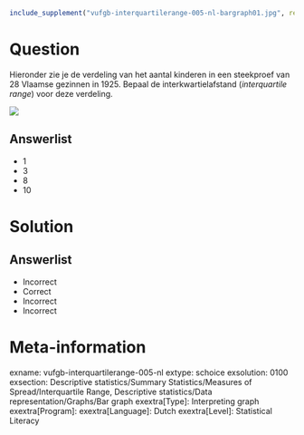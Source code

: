 ```r
include_supplement("vufgb-interquartilerange-005-nl-bargraph01.jpg", recursive = TRUE)
```

Question
========
  
Hieronder zie je de verdeling van het aantal kinderen in een steekproef van 28 Vlaamse gezinnen in 1925. Bepaal de interkwartielafstand (*interquartile range*) voor deze verdeling.

![](vufgb-interquartilerange-005-nl-bargraph01.jpg)
  
Answerlist
----------
* 1
* 3
* 8
* 10


Solution
========

Answerlist
----------
* Incorrect
* Correct
* Incorrect
* Incorrect

Meta-information
================
exname: vufgb-interquartilerange-005-nl
extype: schoice
exsolution: 0100
exsection: Descriptive statistics/Summary Statistics/Measures of Spread/Interquartile Range, Descriptive statistics/Data representation/Graphs/Bar graph
exextra[Type]: Interpreting graph
exextra[Program]: 
exextra[Language]: Dutch
exextra[Level]: Statistical Literacy
